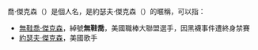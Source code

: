 喬·傑克森（{{lang-en|Joe Jackson}}）是個人名，是約瑟夫·傑克森（{{lang|en|Joseph Jackson}}）的暱稱，可以指：
*[[無鞋喬·傑克森|無鞋喬·傑克森]]，綽號'''無鞋喬'''，美國職棒大聯盟選手，因黑襪事件遭終身禁賽
*[[約瑟夫·傑克森|約瑟夫·傑克森]]，美國歌手

{{Disambig|Cat=人名译名消歧义|Joe}}
